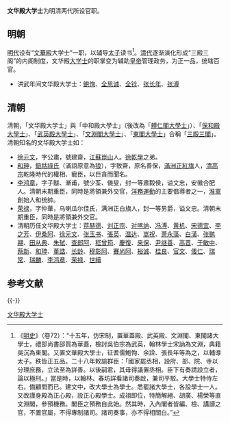 '''文华殿大学士'''为明清两代所设官职。

==明朝==
[[明代|明代]]设有“[[文華殿|文華殿]]大学士”一职，以辅导[[太子|太子]]读书<ref>《[[明史|明史]]》（卷72）：“十五年，仿宋制，置華蓋殿、武英殿、文淵閣、東閣諸大學士，禮部尚書邵質為華蓋，檢討吳伯宗為武英，翰林學士宋訥為文淵，典籍吳沉為東閣。又置文華殿大學士，征耆儒鮑恂、余詮、張長年等為之，以輔導太子。秩皆正五品。二十八年敕諭群臣：「國家罷丞相，設府、部、院、寺以分理庶務，立法至為詳善。以後嗣君，其毋得議置丞相。臣下有奏請設立者，論以極刑。」當是時，以翰林、春坊詳看諸司奏啟，兼司平駁。大學士特侍左右，備顧問而已。建文中，改大學士為學士。悉罷諸大學士，各設學士一人。又改謹身殿為正心殿，設正心殿學士。成祖即位，特簡解縉、胡廣、楊榮等直文淵閣，參預機務。閣臣之預務自此始。然其時，入內閣者皆編、檢、講讀之官，不置官屬，不得專制諸司。諸司奏事，亦不得相關白。”</ref>。[[清代|清代]]逐渐演化形成“三殿三阁”的内阁制度，文华殿[[大学士|大学士]]的职掌变为辅助[[皇帝|皇帝]]管理政务，为正一品，统辖百官。
*洪武年间文华殿大学士：[[鲍恂|鲍恂]]、[[全思诚|全思诚]]、[[全铨|全铨]]、[[张长年|张长年]]、[[张溥|张溥]]

==清朝==
清朝，「文华殿大学士」與「中和殿大學士」（後改為「[[体仁阁大学士|體仁閣大學士]]」）、「[[建极殿大学士|保和殿大學士]]」、「[[武英殿大学士|武英殿大學士]]」、「[[大学士|文淵閣大學士]]」、「[[东阁大学士|東閣大學士]]」合稱「[[三殿三閣|三殿三閣]]」。清朝知名的文华殿大学士如：

*[[徐元文|徐元文]]，字公肅，號建齋，[[江蘇省_(清)|江蘇]][[昆山市|崑山]]人。[[徐乾學|徐乾學]]之弟。
*[[和珅|和珅]]，[[钮祜禄氏|鈕祜祿氏]]（滿語原意為[[狼|狼]]），字致齋，原名善保，[[滿洲|滿洲]][[正红旗|正紅旗]]人，[[乾隆帝|清高宗]]乾隆時代的權相、寵臣，以巨貪而聞名。
*[[李鴻章|李鸿章]]，字子黻、漸甫，號少荃、儀叟，封一等肅毅侯，谥文忠，安徽合肥人。清朝末期重臣，同時是將領兼外交官，[[洋务运动|洋務運動]]的主要倡導者之一，[[淮軍|淮軍]]創始人和统帥。
*[[榮祿|荣禄]]，字仲華，乌喇瓜尔佳氏，满洲正白旗人，封一等男爵，谥文忠。清朝末期重臣，同時是將領兼外交官。
*清朝历任文华殿大学士：[[蒋赫德|蒋赫德]]、[[刘正宗|刘正宗]]、[[对喀纳|对喀纳]]、[[冯溥|冯溥]]、[[黄机|黄机]]、[[宋德宜|宋德宜]]、[[李之芳|李之芳]]、[[伊桑阿|伊桑阿]]、[[徐元文|徐元文]]、[[张玉书|张玉书]]、[[張英_(清朝)|張英]]、[[温达_(清朝)|温达]]、[[嵩祝|嵩祝]]、[[萧永藻|萧永藻]]、[[白潢|白潢]]、[[张鹏翮|张鹏翮]]、[[田从典|田从典]]、[[朱轼|朱轼]]、[[查郎阿|查郎阿]]、[[嵇曾筠|嵇曾筠]]、[[慶復|慶復]]、[[来保|来保]]、[[尹继善|尹继善]]、[[高晋|高晋]]、[[于敏中|于敏中]]、[[蔡新|蔡新]]、[[和珅|和珅]]、[[董誥|董誥]]、[[长龄|长龄]]、[[穆彰阿|穆彰阿]]、[[賽尚阿|賽尚阿]]、[[裕诚|裕诚]]、[[桂良|桂良]]、[[官文|官文]]、[[倭仁|倭仁]]、[[瑞常|瑞常]]、[[瑞麟|瑞麟]]、[[李鸿章|李鸿章]]、[[荣禄|荣禄]]、[[世續|世續]]
==参考文献==
{{Wikisource|明史/卷72}}
{{reflist}}
{{-}}
{{明朝中央官职}}

[[Category:文华殿大学士|]]